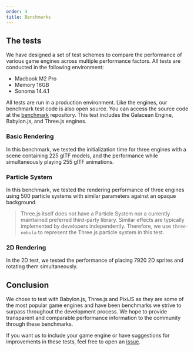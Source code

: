 ```yaml
---
order: 4
title: Benchmarks
---
```


## The tests

We have designed a set of test schemes to compare the performance of various game engines across multiple performance factors. All tests are conducted in the following environment:

-  Macbook M2 Pro
-  Memory 16GB
-  Sonoma 14.4.1

All tests are run in a production environment. Like the engines, our benchmark test code is also open source. You can access the source code at the [benchmark](https://github.com/galacean/benchmark) repository. This test includes the Galacean Engine, Babylon.js, and Three.js engines.

### Basic Rendering

In this benchmark, we tested the initialization time for three engines with a scene containing 225 glTF models, and the performance while simultaneously playing 255 glTF animations.

<BenchmarkDisplay type="gltf" />


### Particle System

In this benchmark, we tested the rendering performance of three engines using 500 particle systems with similar parameters against an opaque background.

<BenchmarkDisplay type="particle" />

> Three.js itself does not have a Particle System nor a currently maintained preferred third-party library. Similar effects are typically implemented by developers independently. Therefore, we use `three-nebula` to represent the Three.js particle system in this test.

### 2D Rendering

In the 2D test, we tested the performance of placing 7920 2D sprites and rotating them simultaneously.

<BenchmarkDisplay type="2d" />

## Conclusion

We chose to test with Babylon.js, Three.js and PixiJS as they are some of the most popular game engines and have been benchmarks we strive to surpass throughout the development process. We hope to provide transparent and comparable performance information to the community through these benchmarks.

If you want us to include your game engine or have suggestions for improvements in these tests, feel free to open an [issue](https://github.com/galacean/benchmark/issues).